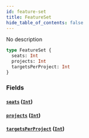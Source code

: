 ```yaml
---
id: feature-set
title: FeatureSet
hide_table_of_contents: false
---
```



No description

```graphql
type FeatureSet {
  seats: Int
  projects: Int
  targetsPerProject: Int
}
```


### Fields

#### [`seats`](#) ([`Int`](/swapi/scalars/int))




#### [`projects`](#) ([`Int`](/swapi/scalars/int))




#### [`targetsPerProject`](#) ([`Int`](/swapi/scalars/int))






